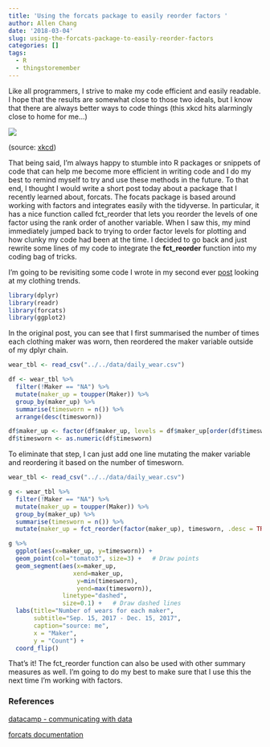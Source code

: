```yaml
---
title: 'Using the forcats package to easily reorder factors '
author: Allen Chang
date: '2018-03-04'
slug: using-the-forcats-package-to-easily-reorder-factors
categories: []
tags:
  - R
  - thingstoremember
---
```


Like all programmers, I strive to make my code efficient and easily readable. I hope that the results are somewhat close to those two ideals, but I know that there are always better ways to code things (this xkcd hits alarmingly close to home for me...)

![](https://imgs.xkcd.com/comics/good_code.png)

(source: [xkcd](https://xkcd.com/844/))

That being said, I'm always happy to stumble into R packages or snippets of code that can help me become more efficient in writing code and I do my best to remind myself to try and use these methods in the future. To that end, I thought I would write a short post today about a package that I recently learned about, forcats. The focats package is based around working with factors and integrates easily with the tidyverse. In particular, it has a nice function called fct_reorder that lets you reorder the levels of one factor using the rank order of another variable. When I saw this, my mind immediately jumped back to trying to order factor levels for plotting and how clunky my code had been at the time. I decided to go back and just rewrite some lines of my code to integrate the **fct_reorder** function into my coding bag of tricks. 

I'm going to be revisiting some code I wrote in my second ever [post](https://functionallydefined.netlify.com/posts/daily_wear/) looking at my clothing trends. 


```r
library(dplyr)
library(readr)
library(forcats)
library(ggplot2)
```

In the original post, you can see that I first summarised the number of times each clothing maker was worn, then reordered the maker variable outside of my dplyr chain. 

```r
wear_tbl <- read_csv("../../data/daily_wear.csv")

df <- wear_tbl %>% 
  filter(!Maker == "NA") %>%
  mutate(maker_up = toupper(Maker)) %>%
  group_by(maker_up) %>%
  summarise(timesworn = n()) %>%
  arrange(desc(timesworn))

df$maker_up <- factor(df$maker_up, levels = df$maker_up[order(df$timesworn)])
df$timesworn <- as.numeric(df$timesworn)
```

To eliminate that step, I can just add one line mutating the maker variable and reordering it based on the number of timesworn. 

```r
wear_tbl <- read_csv("../../data/daily_wear.csv")

g <- wear_tbl %>% 
  filter(!Maker == "NA") %>%
  mutate(maker_up = toupper(Maker)) %>%
  group_by(maker_up) %>%
  summarise(timesworn = n()) %>%
  mutate(maker_up = fct_reorder(factor(maker_up), timesworn, .desc = TRUE)) 

g %>%
  ggplot(aes(x=maker_up, y=timesworn)) + 
  geom_point(col="tomato3", size=3) +   # Draw points
  geom_segment(aes(x=maker_up, 
                  xend=maker_up, 
                   y=min(timesworn), 
                   yend=max(timesworn)), 
               linetype="dashed", 
               size=0.1) +   # Draw dashed lines
  labs(title="Number of wears for each maker", 
       subtitle="Sep. 15, 2017 - Dec. 15, 2017", 
       caption="source: me",
       x = "Maker",
       y = "Count") +  
  coord_flip()

```

That's it! The fct_reorder function can also be used with other summary measures as well. I'm going to do my best to make sure that I use this the next time I'm working with factors.

### References

[datacamp - communicating with data](https://www.datacamp.com/courses/communicating-with-data-in-the-tidyverse)

[forcats documentation](https://github.com/tidyverse/forcats)
